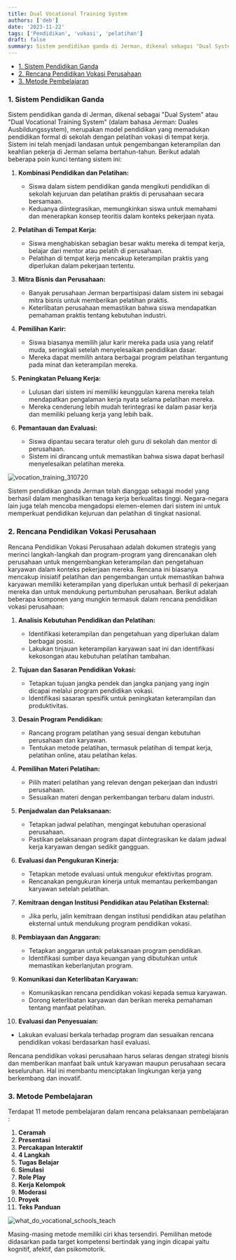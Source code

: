 ```yaml
---
title: Dual Vocational Training System
authors: ['deb']
date: '2023-11-22'
tags: ['Pendidikan', 'vokasi', 'pelatihan']
draft: false
summary: Sistem pendidikan ganda di Jerman, dikenal sebagai "Dual System" atau "Dual Vocational Training System" (dalam bahasa - Jerman Duales Ausbildungssystem), merupakan model pendidikan yang memadukan pendidikan formal di sekolah dengan pelatihan vokasi di tempat kerja. Sistem ini telah menjadi landasan untuk pengembangan keterampilan dan keahlian pekerja di Jerman selama bertahun-tahun.
---
```


- [1. Sistem Pendidikan Ganda](#1-sistem-pendidikan-ganda)
- [2. Rencana Pendidikan Vokasi Perusahaan](#2-rencana-pendidikan-vokasi-perusahaan)
- [3. Metode Pembelajaran](#3-metode-pembelajaran)

### 1. Sistem Pendidikan Ganda

Sistem pendidikan ganda di Jerman, dikenal sebagai "Dual System" atau "Dual Vocational Training System" (dalam bahasa Jerman: Duales Ausbildungssystem), merupakan model pendidikan yang memadukan pendidikan formal di sekolah dengan pelatihan vokasi di tempat kerja. Sistem ini telah menjadi landasan untuk pengembangan keterampilan dan keahlian pekerja di Jerman selama bertahun-tahun. Berikut adalah beberapa poin kunci tentang sistem ini:

1. **Kombinasi Pendidikan dan Pelatihan:**

   - Siswa dalam sistem pendidikan ganda mengikuti pendidikan di sekolah kejuruan dan pelatihan praktis di perusahaan secara bersamaan.
   - Keduanya diintegrasikan, memungkinkan siswa untuk memahami dan menerapkan konsep teoritis dalam konteks pekerjaan nyata.

2. **Pelatihan di Tempat Kerja:**

   - Siswa menghabiskan sebagian besar waktu mereka di tempat kerja, belajar dari mentor atau pelatih di perusahaan.
   - Pelatihan di tempat kerja mencakup keterampilan praktis yang diperlukan dalam pekerjaan tertentu.

3. **Mitra Bisnis dan Perusahaan:**

   - Banyak perusahaan Jerman berpartisipasi dalam sistem ini sebagai mitra bisnis untuk memberikan pelatihan praktis.
   - Keterlibatan perusahaan memastikan bahwa siswa mendapatkan pemahaman praktis tentang kebutuhan industri.

4. **Pemilihan Karir:**

   - Siswa biasanya memilih jalur karir mereka pada usia yang relatif muda, seringkali setelah menyelesaikan pendidikan dasar.
   - Mereka dapat memilih antara berbagai program pelatihan tergantung pada minat dan keterampilan mereka.

5. **Peningkatan Peluang Kerja:**

   - Lulusan dari sistem ini memiliki keunggulan karena mereka telah mendapatkan pengalaman kerja nyata selama pelatihan mereka.
   - Mereka cenderung lebih mudah terintegrasi ke dalam pasar kerja dan memiliki peluang kerja yang lebih baik.

6. **Pemantauan dan Evaluasi:**
   - Siswa dipantau secara teratur oleh guru di sekolah dan mentor di perusahaan.
   - Sistem ini dirancang untuk memastikan bahwa siswa dapat berhasil menyelesaikan pelatihan mereka.

![vocation_training_310720](/static/images/artikel/vocation_training_310720.jpg)

Sistem pendidikan ganda Jerman telah dianggap sebagai model yang berhasil dalam menghasilkan tenaga kerja berkualitas tinggi. Negara-negara lain juga telah mencoba mengadopsi elemen-elemen dari sistem ini untuk memperkuat pendidikan kejuruan dan pelatihan di tingkat nasional.

### 2. Rencana Pendidikan Vokasi Perusahaan

Rencana Pendidikan Vokasi Perusahaan adalah dokumen strategis yang merinci langkah-langkah dan program-program yang direncanakan oleh perusahaan untuk mengembangkan keterampilan dan pengetahuan karyawan dalam konteks pekerjaan mereka. Rencana ini biasanya mencakup inisiatif pelatihan dan pengembangan untuk memastikan bahwa karyawan memiliki keterampilan yang diperlukan untuk berhasil di pekerjaan mereka dan untuk mendukung pertumbuhan perusahaan. Berikut adalah beberapa komponen yang mungkin termasuk dalam rencana pendidikan vokasi perusahaan:

1. **Analisis Kebutuhan Pendidikan dan Pelatihan:**

   - Identifikasi keterampilan dan pengetahuan yang diperlukan dalam berbagai posisi.
   - Lakukan tinjauan keterampilan karyawan saat ini dan identifikasi kekosongan atau kebutuhan pelatihan tambahan.

2. **Tujuan dan Sasaran Pendidikan Vokasi:**

   - Tetapkan tujuan jangka pendek dan jangka panjang yang ingin dicapai melalui program pendidikan vokasi.
   - Identifikasi sasaran spesifik untuk peningkatan keterampilan dan produktivitas.

3. **Desain Program Pendidikan:**

   - Rancang program pelatihan yang sesuai dengan kebutuhan perusahaan dan karyawan.
   - Tentukan metode pelatihan, termasuk pelatihan di tempat kerja, pelatihan online, atau pelatihan kelas.

4. **Pemilihan Materi Pelatihan:**

   - Pilih materi pelatihan yang relevan dengan pekerjaan dan industri perusahaan.
   - Sesuaikan materi dengan perkembangan terbaru dalam industri.

5. **Penjadwalan dan Pelaksanaan:**

   - Tetapkan jadwal pelatihan, mengingat kebutuhan operasional perusahaan.
   - Pastikan pelaksanaan program dapat diintegrasikan ke dalam jadwal kerja karyawan dengan sedikit gangguan.

6. **Evaluasi dan Pengukuran Kinerja:**

   - Tetapkan metode evaluasi untuk mengukur efektivitas program.
   - Rencanakan pengukuran kinerja untuk memantau perkembangan karyawan setelah pelatihan.

7. **Kemitraan dengan Institusi Pendidikan atau Pelatihan Eksternal:**

   - Jika perlu, jalin kemitraan dengan institusi pendidikan atau pelatihan eksternal untuk mendukung program pendidikan vokasi.

8. **Pembiayaan dan Anggaran:**

   - Tetapkan anggaran untuk pelaksanaan program pendidikan.
   - Identifikasi sumber daya keuangan yang dibutuhkan untuk memastikan keberlanjutan program.

9. **Komunikasi dan Keterlibatan Karyawan:**

   - Komunikasikan rencana pendidikan vokasi kepada semua karyawan.
   - Dorong keterlibatan karyawan dan berikan mereka pemahaman tentang manfaat pelatihan.

10. **Evaluasi dan Penyesuaian:**

- Lakukan evaluasi berkala terhadap program dan sesuaikan rencana pendidikan vokasi berdasarkan hasil evaluasi.

Rencana pendidikan vokasi perusahaan harus selaras dengan strategi bisnis dan memberikan manfaat baik untuk karyawan maupun perusahaan secara keseluruhan. Hal ini membantu menciptakan lingkungan kerja yang berkembang dan inovatif.

### 3. Metode Pembelajaran

Terdapat 11 metode pembelajaran dalam rencana pelaksanaan pembelajaran :

1. **Ceramah**
2. **Presentasi**
3. **Percakapan Interaktif**
4. **4 Langkah**
5. **Tugas Belajar**
6. **Simulasi**
7. **Role Play**
8. **Kerja Kelompok**
9. **Moderasi**
10. **Proyek**
11. **Teks Panduan**

![what_do_vocational_schools_teach](/static/images/artikel/what_do_vocational_schools_teach.jpg)

Masing-masing metode memiliki ciri khas tersendiri. Pemilihan metode didasarkan pada target kompetensi bertindak yang ingin dicapai yaitu kognitif, afektif, dan psikomotorik.
